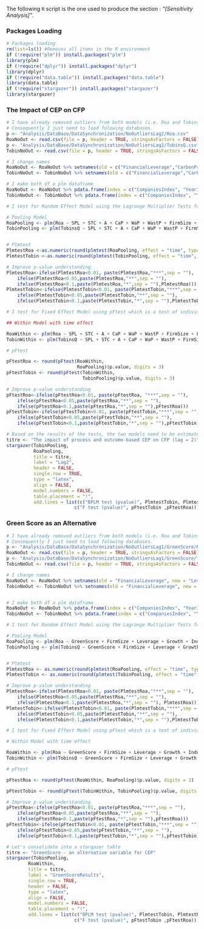 The following `R` script is the one used to produce the section : *"[Sensitivity Analysis]"*.

### Packages Loading {-}

```r


# Packages loading 
rm(list=ls()) #Removes all items in the R environment
if (!require("plm")) install.packages("plm")
library(plm) 
if (!require("dplyr")) install.packages("dplyr")
library(dplyr) 
if (!require("data.table")) install.packages("data.table")
library(data.table)
if (!require("stargazer")) install.packages("stargazer")
library(stargazer)

```

### The Impact of CEP on CFP {-}

```r

# I have already removed outliers from both models (i.e. Roa and TobinsQ) via the file = "Analysis/MakeFile_RemoveOutliers_Lag2.rmd". 
# Consequently I just need to load folowing databases.
p <- "Analysis/DataBase/DataSynchronization/NoOutliersLag2/Roa.csv"
RoaNoOut <- read.csv(file = p, header = TRUE, stringsAsFactors = FALSE)
p <- "Analysis/DataBase/DataSynchronization/NoOutliersLag2/TobinsQ.csv"
TobinNoOut <- read.csv(file = p, header = TRUE, stringsAsFactors = FALSE)

# I change names
RoaNoOut <- RoaNoOut %>% setnames(old = c("FinancialLeverage","CarbonProductivity", "WaterProductivity", "WasteProductivity", "SustainabilityPayLink", "SustainableThemedCommitment", "AuditScore"), new = c("Leverage", "CaP", "WaP", "WastP", "SPL", "STC", "A"))
TobinNoOut <- TobinNoOut %>% setnames(old = c("FinancialLeverage","CarbonProductivity", "WaterProductivity", "WasteProductivity", "SustainabilityPayLink", "SustainableThemedCommitment", "AuditScore"), new = c("Leverage", "CaP", "WaP", "WastP", "SPL", "STC", "A"))

# I make both df a plm dataframe
RoaNoOut <- RoaNoOut %>% pdata.frame(index = c("CompaniesIndex", "YearIndex"))
TobinNoOut <- TobinNoOut %>% pdata.frame(index = c("CompaniesIndex", "YearIndex"))

# I test for Random Effect Model using the Lagrange Multiplier Tests for Panel Models. 

# Pooling Model
RoaPooling <- plm(Roa ~ SPL + STC + A + CaP + WaP + WastP + FirmSize + Leverage + Growth + Industry, data = RoaNoOut, model="pooling")
TobinPooling <- plm(TobinsQ ~ SPL + STC + A + CaP + WaP + WastP + FirmSize + Leverage + Growth + Industry, data = TobinNoOut, model="pooling")


# Plmtest
PlmtestRoa <-as.numeric(round(plmtest(RoaPooling, effect = "time", type = "bp")$p.value, digits = 3))
PlmtestTobin <-as.numeric(round(plmtest(TobinPooling, effect = "time", type = "bp")$p.value, digits = 3))

# Improve p-value understanding
PlmtestRoa<-ifelse(PlmtestRoa<0.01, paste(PlmtestRoa,"***",sep = ""),
	ifelse(PlmtestRoa<0.05,paste(PlmtestRoa,"**",sep = ""),
	ifelse(PlmtestRoa<0.1,paste(PlmtestRoa,"*",sep = ""),PlmtestRoa)))
PlmtestTobin<-ifelse(PlmtestTobin<0.01, paste(PlmtestTobin,"***",sep = ""),
	ifelse(PlmtestTobin<0.05,paste(PlmtestTobin,"**",sep = ""),
	ifelse(PlmtestTobin<0.1,paste(PlmtestTobin,"*",sep = ""),PlmtestTobin)))

# I test for Fixed Effect Model using pFtest which is a test of individual and/or time effects based on the comparison of the within and the pooling model.

## Within Model with time effect

RoaWithin <- plm(Roa ~ SPL + STC + A + CaP + WaP + WastP + FirmSize + Leverage + Growth + Industry, data = RoaNoOut, model="within", effect = "time")
TobinWithin <- plm(TobinsQ ~ SPL + STC + A + CaP + WaP + WastP + FirmSize + Leverage + Growth + Industry, data = TobinNoOut, model = "within", effect = "time")

# pFtest

pFtestRoa <- round(pFtest(RoaWithin, 
                          RoaPooling)$p.value, digits = 3)
pFtestTobin <- round(pFtest(TobinWithin, 
                            TobinPooling)$p.value, digits = 3)

# Improve p-value understanding
pFtestRoa<-ifelse(pFtestRoa<0.01, paste(pFtestRoa, "***",sep = ""),
	ifelse(pFtestRoa<0.05,paste(pFtestRoa,"**",sep = ""),
	ifelse(pFtestRoa<0.1,paste(pFtestRoa,"*",sep = ""),pFtestRoa)))
pFtestTobin<-ifelse(pFtestTobin<0.01, paste(pFtestTobin,"***",sep = ""),
	ifelse(pFtestTobin<0.05,paste(pFtestTobin,"**",sep = ""),
	ifelse(pFtestTobin<0.1,paste(pFtestTobin,"*",sep = ""),pFtestTobin)))

# Based on the results of the tests, the two models need to be estimated with the pooling ols estimations (i.e. model = "pooling" in plm). Let's consolidate into a nice stargazer table
titre <- "The impact of process and outcome-based CEP on CFP (lag = 2)"
stargazer(TobinPooling, 
          RoaPooling, 
          title = titre, 
          label = "Lag2", 
          header = FALSE, 
          single.row = TRUE,
          type = "latex", 
          align = FALSE, 
          model.numbers = FALSE, 
          table.placement = "!", 
          add.lines = list(c("BPLM test (pvalue)", PlmtestTobin, PlmtestRoa),
                         c("F test (pvalue)", pFtestTobin ,pFtestRoa)))
```
### Green Score as an Alternative {-}

```r


# I have already removed outliers from both models (i.e. Roa and TobinsQ) via the file = "Analysis/MakeFile_RemoveOutliers_Lag1.rmd". 
# Consequently I just need to load folowing databases.
p <- "Analysis/DataBase/DataSynchronization/NoOutliersLag1/GreenScore/Roa.csv"
RoaNoOut <- read.csv(file = p, header = TRUE, stringsAsFactors = FALSE)
p <- "Analysis/DataBase/DataSynchronization/NoOutliersLag1/GreenScore/TobinsQ.csv"
TobinNoOut <- read.csv(file = p, header = TRUE, stringsAsFactors = FALSE)

# I change names
RoaNoOut <- RoaNoOut %>% setnames(old = "FinancialLeverage", new = "Leverage")
TobinNoOut <- TobinNoOut %>% setnames(old = "FinancialLeverage", new = "Leverage")


# I make both df a plm dataframe
RoaNoOut <- RoaNoOut %>% pdata.frame(index = c("CompaniesIndex", "YearIndex"))
TobinNoOut <- TobinNoOut %>% pdata.frame(index = c("CompaniesIndex", "YearIndex"))

# I test for Random Effect Model using the Lagrange Multiplier Tests for Panel Models. 

# Pooling Model
RoaPooling <- plm(Roa ~ GreenScore + FirmSize + Leverage + Growth + Industry, data = RoaNoOut, model="pooling")
TobinPooling <- plm(TobinsQ ~ GreenScore + FirmSize + Leverage + Growth + Industry, data = TobinNoOut, model="pooling")


# Plmtest
PlmtestRoa <- as.numeric(round(plmtest(RoaPooling, effect = "time", type = "bp")$p.value, digits = 3))
PlmtestTobin <- as.numeric(round(plmtest(TobinPooling, effect = "time", type = "bp")$p.value, digits = 3))

# Improve p-value understanding
PlmtestRoa<-ifelse(PlmtestRoa<0.01, paste(PlmtestRoa,"***",sep = ""),
	ifelse(PlmtestRoa<0.05,paste(PlmtestRoa,"**",sep = ""),
	ifelse(PlmtestRoa<0.1,paste(PlmtestRoa,"*",sep = ""), PlmtestRoa)))
PlmtestTobin<-ifelse(PlmtestTobin<0.01, paste(PlmtestTobin,"***",sep = ""),
	ifelse(PlmtestTobin<0.05,paste(PlmtestTobin,"**",sep = ""),
	ifelse(PlmtestTobin<0.1,paste(PlmtestTobin,"*",sep = ""),PlmtestTobin)))

# I test for Fixed Effect Model using pFtest which is a test of individual and/or time effects based on the comparison of the within and the pooling model.

# Within Model with time effect

RoaWithin <- plm(Roa ~ GreenScore + FirmSize + Leverage + Growth + Industry, data = RoaNoOut, model = "within", effect = "time")
TobinWithin <- plm(TobinsQ ~ GreenScore + FirmSize + Leverage + Growth + Industry, data = TobinNoOut, model = "within", effect = "time")

# pFtest

pFtestRoa <- round(pFtest(RoaWithin, RoaPooling)$p.value, digits = 3)

pFtestTobin <- round(pFtest(TobinWithin, TobinPooling)$p.value, digits = 3)

# Improve p-value understanding
pFtestRoa<-ifelse(pFtestRoa<0.01, paste(pFtestRoa,"***",sep = ""),
	ifelse(pFtestRoa<0.05,paste(pFtestRoa,"**",sep = ""),
	ifelse(pFtestRoa<0.1,paste(pFtestRoa,"*",sep = ""),pFtestRoa)))
pFtestTobin<-ifelse(pFtestTobin<0.01, paste(pFtestTobin,"***",sep = ""),
	ifelse(pFtestTobin<0.05,paste(pFtestTobin,"**",sep = ""),
	ifelse(pFtestTobin<0.1,paste(pFtestTobin,"*",sep = ""),pFtestTobin)))

# Let's consolidate into a stargazer table
titre <- "GreenScore - an alternative variable for CEP"
stargazer(TobinPooling, 
        RoaWithin, 
        title = titre, 
        label = "GreenScoreResults", 
        single.row = TRUE,
        header = FALSE, 
        type = "latex", 
        align = FALSE, 
        model.numbers = FALSE, 
        table.placement = "!", 
        add.lines = list(c("BPLM test (pvalue)", PlmtestTobin, PlmtestRoa),
                         c("F test (pvalue)", pFtestTobin ,pFtestRoa)))
```

